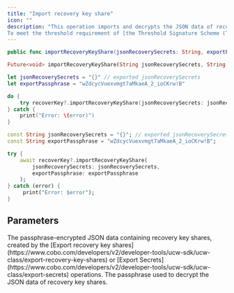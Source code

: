 ```yaml
---
title: "Import recovery key share"
icon: ""
description: "This operation imports and decrypts the JSON data of recovery key shares, created by the [Export recovery key shares](https://www.cobo.com/developers/v2/developer-tools/ucw-sdk/ucw-class/export-recovery-key-shares) or [Export Secrets](https://www.cobo.com/developers/v2/developer-tools/ucw-sdk/ucw-class/export-secrets) operations.
To meet the threshold requirement of [the Threshold Signature Scheme (TSS) specified in your User-Controlled Wallets](https://manuals.cobo.com/en/portal/mpc-wallets/ucw/project-management#overview), you must call this operation the required number of times to import enough recovery key shares."
---
```


<CodeGroup>

```Swift iOS
public func importRecoveryKeyShare(jsonRecoverySecrets: String, exportPassphrase: String) throws
```

```Dart Flutter
Future<void> importRecoveryKeyShare(String jsonRecoverySecrets, String exportPassphrase) async
```

</CodeGroup>


<RequestExample>

```Swift iOS
let jsonRecoverySecrets = "{}" // exported jsonRecoverySecrets
let exportPassphrase = "wZdcycVuexvmgt7aMkaeA_2_ioCKrw!B"

do {
    try recoverKey?.importRecoveryKeyShare(jsonRecoverySecrets: jsonRecoverySecrets, exportPassphrase: exportPassphrase)
} catch {
    print("Error: \(error)")
}
```

```Dart Flutter
const String jsonRecoverySecrets = "{}"; // exported jsonRecoverySecrets
const String exportPassphrase = "wZdcycVuexvmgt7aMkaeA_2_ioCKrw!B";

try {
    await recoverKey?.importRecoveryKeyShare(
        jsonRecoverySecrets: jsonRecoverySecrets,
        exportPassphrase: exportPassphrase
    );
} catch (error) {
     print("Error: $error");
}
```

</RequestExample>


## Parameters

<ParamField path="jsonRecoverySecrets" type="string">
The passphrase-encrypted JSON data containing recovery key shares, created by the [Export recovery key shares](https://www.cobo.com/developers/v2/developer-tools/ucw-sdk/ucw-class/export-recovery-key-shares) or [Export Secrets](https://www.cobo.com/developers/v2/developer-tools/ucw-sdk/ucw-class/export-secrets) operations.
</ParamField>

<ParamField path="exportPassphrase" type="string">
The passphrase used to decrypt the JSON data of recovery key shares.
</ParamField>
